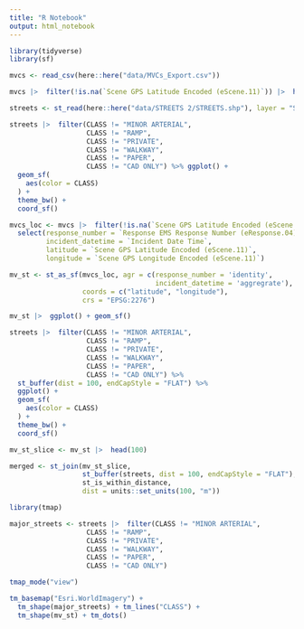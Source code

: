 ```yaml
---
title: "R Notebook"
output: html_notebook
---
```

```r
library(tidyverse)
library(sf)

mvcs <- read_csv(here::here("data/MVCs_Export.csv"))

mvcs |>  filter(!is.na(`Scene GPS Latitude Encoded (eScene.11)`)) |>  head()

```
```r
streets <- st_read(here::here("data/STREETS 2/STREETS.shp"), layer = "STREETS")

streets |>  filter(CLASS != "MINOR ARTERIAL",
                   CLASS != "RAMP",
                   CLASS != "PRIVATE",
                   CLASS != "WALKWAY",
                   CLASS != "PAPER",
                   CLASS != "CAD ONLY") %>% ggplot() +
  geom_sf(
    aes(color = CLASS)
  ) +
  theme_bw() +
  coord_sf()

```
```r
mvcs_loc <- mvcs |>  filter(!is.na(`Scene GPS Latitude Encoded (eScene.11)`),!is.na(`Scene GPS Longitude Encoded (eScene.11)`)) %>% 
  select(response_number = `Response EMS Response Number (eResponse.04)`, 
         incident_datetime = `Incident Date Time`, 
         latitude = `Scene GPS Latitude Encoded (eScene.11)`, 
         longitude = `Scene GPS Longitude Encoded (eScene.11)`)

mv_st <- st_as_sf(mvcs_loc, agr = c(response_number = 'identity',
                                    incident_datetime = 'aggregrate'),
                  coords = c("latitude", "longitude"),
                  crs = "EPSG:2276")

mv_st |>  ggplot() + geom_sf()
```
```r
streets |>  filter(CLASS != "MINOR ARTERIAL",
                   CLASS != "RAMP",
                   CLASS != "PRIVATE",
                   CLASS != "WALKWAY",
                   CLASS != "PAPER",
                   CLASS != "CAD ONLY") %>% 
  st_buffer(dist = 100, endCapStyle = "FLAT") %>% 
  ggplot() +
  geom_sf(
    aes(color = CLASS)
  ) +
  theme_bw() +
  coord_sf()
```
```r
mv_st_slice <- mv_st |>  head(100)

merged <- st_join(mv_st_slice,
                  st_buffer(streets, dist = 100, endCapStyle = "FLAT"),
                  st_is_within_distance,
                  dist = units::set_units(100, "m"))

```
```r
library(tmap)

major_streets <- streets |>  filter(CLASS != "MINOR ARTERIAL",
                   CLASS != "RAMP",
                   CLASS != "PRIVATE",
                   CLASS != "WALKWAY",
                   CLASS != "PAPER",
                   CLASS != "CAD ONLY")

tmap_mode("view")

tm_basemap("Esri.WorldImagery") +
  tm_shape(major_streets) + tm_lines("CLASS") +
  tm_shape(mv_st) + tm_dots()
```

